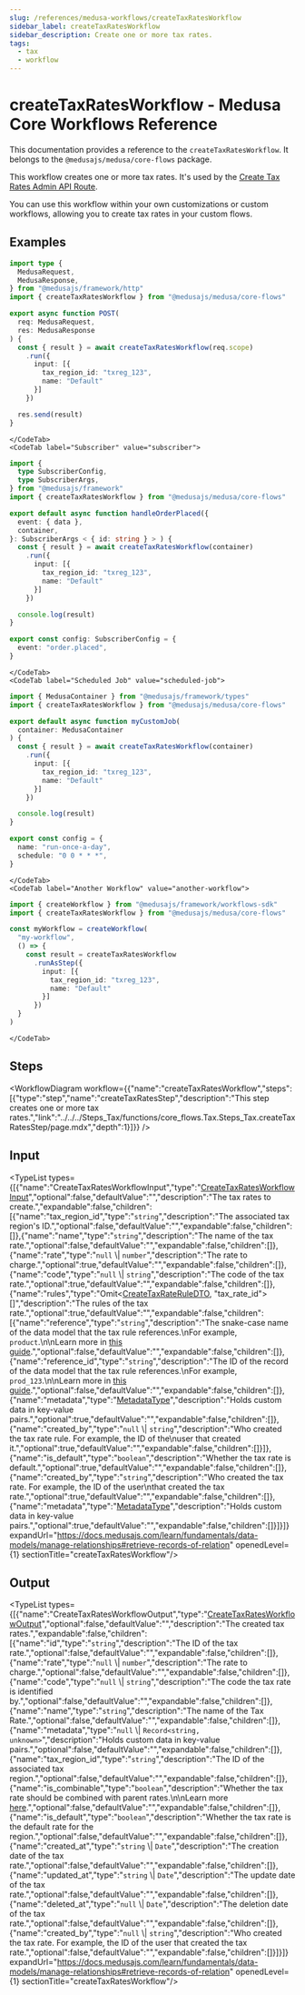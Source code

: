 ```yaml
---
slug: /references/medusa-workflows/createTaxRatesWorkflow
sidebar_label: createTaxRatesWorkflow
sidebar_description: Create one or more tax rates.
tags:
  - tax
  - workflow
---
```



# createTaxRatesWorkflow - Medusa Core Workflows Reference

This documentation provides a reference to the `createTaxRatesWorkflow`. It belongs to the `@medusajs/medusa/core-flows` package.

This workflow creates one or more tax rates. It's used by the
[Create Tax Rates Admin API Route](https://docs.medusajs.com/api/admin#tax-rates\_posttaxrates).

You can use this workflow within your own customizations or custom workflows, allowing you
to create tax rates in your custom flows.

<SourceCodeLink link="https://github.com/medusajs/medusa/blob/0c698194ea8706ccde00f25fd231e9b4ef8ccbe1/packages/core/core-flows/src/tax/workflows/create-tax-rates.ts#L42" />

## Examples

<CodeTabs group="workflow-exection">
    <CodeTab label="API Route" value="api-route">
    
```ts title="src/api/workflow/route.ts"
import type {
  MedusaRequest,
  MedusaResponse,
} from "@medusajs/framework/http"
import { createTaxRatesWorkflow } from "@medusajs/medusa/core-flows"

export async function POST(
  req: MedusaRequest,
  res: MedusaResponse
) {
  const { result } = await createTaxRatesWorkflow(req.scope)
    .run({
      input: [{
        tax_region_id: "txreg_123",
        name: "Default"
      }]
    })

  res.send(result)
}
```

    </CodeTab>
    <CodeTab label="Subscriber" value="subscriber">
    
```ts title="src/subscribers/order-placed.ts"
import {
  type SubscriberConfig,
  type SubscriberArgs,
} from "@medusajs/framework"
import { createTaxRatesWorkflow } from "@medusajs/medusa/core-flows"

export default async function handleOrderPlaced({
  event: { data },
  container,
}: SubscriberArgs < { id: string } > ) {
  const { result } = await createTaxRatesWorkflow(container)
    .run({
      input: [{
        tax_region_id: "txreg_123",
        name: "Default"
      }]
    })

  console.log(result)
}

export const config: SubscriberConfig = {
  event: "order.placed",
}
```

    </CodeTab>
    <CodeTab label="Scheduled Job" value="scheduled-job">
    
```ts title="src/jobs/message-daily.ts"
import { MedusaContainer } from "@medusajs/framework/types"
import { createTaxRatesWorkflow } from "@medusajs/medusa/core-flows"

export default async function myCustomJob(
  container: MedusaContainer
) {
  const { result } = await createTaxRatesWorkflow(container)
    .run({
      input: [{
        tax_region_id: "txreg_123",
        name: "Default"
      }]
    })

  console.log(result)
}

export const config = {
  name: "run-once-a-day",
  schedule: "0 0 * * *",
}
```

    </CodeTab>
    <CodeTab label="Another Workflow" value="another-workflow">
    
```ts title="src/workflows/my-workflow.ts"
import { createWorkflow } from "@medusajs/framework/workflows-sdk"
import { createTaxRatesWorkflow } from "@medusajs/medusa/core-flows"

const myWorkflow = createWorkflow(
  "my-workflow",
  () => {
    const result = createTaxRatesWorkflow
      .runAsStep({
        input: [{
          tax_region_id: "txreg_123",
          name: "Default"
        }]
      })
  }
)
```

    </CodeTab>
  </CodeTabs>

## Steps

<WorkflowDiagram workflow={{"name":"createTaxRatesWorkflow","steps":[{"type":"step","name":"createTaxRatesStep","description":"This step creates one or more tax rates.","link":"../../../Steps_Tax/functions/core_flows.Tax.Steps_Tax.createTaxRatesStep/page.mdx","depth":1}]}} />

## Input

<TypeList types={[{"name":"CreateTaxRatesWorkflowInput","type":"[CreateTaxRatesWorkflowInput](../../../../types/core_flows.CreateTaxRatesWorkflowInput/page.mdx)","optional":false,"defaultValue":"","description":"The tax rates to create.","expandable":false,"children":[{"name":"tax_region_id","type":"`string`","description":"The associated tax region's ID.","optional":false,"defaultValue":"","expandable":false,"children":[]},{"name":"name","type":"`string`","description":"The name of the tax rate.","optional":false,"defaultValue":"","expandable":false,"children":[]},{"name":"rate","type":"`null` \\| `number`","description":"The rate to charge.","optional":true,"defaultValue":"","expandable":false,"children":[]},{"name":"code","type":"`null` \\| `string`","description":"The code of the tax rate.","optional":true,"defaultValue":"","expandable":false,"children":[]},{"name":"rules","type":"Omit&#60;[CreateTaxRateRuleDTO](../../../../../tax/interfaces/tax.CreateTaxRateRuleDTO/page.mdx), \"tax_rate_id\"&#62;[]","description":"The rules of the tax rate.","optional":true,"defaultValue":"","expandable":false,"children":[{"name":"reference","type":"`string`","description":"The snake-case name of the data model that the tax rule references.\nFor example, `product`.\n\nLearn more in [this guide](https://docs.medusajs.com/resources/commerce-modules/tax/tax-rates-and-rules#override-tax-rates-with-rules).","optional":false,"defaultValue":"","expandable":false,"children":[]},{"name":"reference_id","type":"`string`","description":"The ID of the record of the data model that the tax rule references.\nFor example, `prod_123`.\n\nLearn more in [this guide](https://docs.medusajs.com/resources/commerce-modules/tax/tax-rates-and-rules#override-tax-rates-with-rules).","optional":false,"defaultValue":"","expandable":false,"children":[]},{"name":"metadata","type":"[MetadataType](../../../../../tax/types/tax.MetadataType/page.mdx)","description":"Holds custom data in key-value pairs.","optional":true,"defaultValue":"","expandable":false,"children":[]},{"name":"created_by","type":"`null` \\| `string`","description":"Who created the tax rate rule. For example, the ID of the\nuser that created it.","optional":true,"defaultValue":"","expandable":false,"children":[]}]},{"name":"is_default","type":"`boolean`","description":"Whether the tax rate is default.","optional":true,"defaultValue":"","expandable":false,"children":[]},{"name":"created_by","type":"`string`","description":"Who created the tax rate. For example, the ID of the user\nthat created the tax rate.","optional":true,"defaultValue":"","expandable":false,"children":[]},{"name":"metadata","type":"[MetadataType](../../../../../tax/types/tax.MetadataType/page.mdx)","description":"Holds custom data in key-value pairs.","optional":true,"defaultValue":"","expandable":false,"children":[]}]}]} expandUrl="https://docs.medusajs.com/learn/fundamentals/data-models/manage-relationships#retrieve-records-of-relation" openedLevel={1} sectionTitle="createTaxRatesWorkflow"/>

## Output

<TypeList types={[{"name":"CreateTaxRatesWorkflowOutput","type":"[CreateTaxRatesWorkflowOutput](../../../../types/core_flows.CreateTaxRatesWorkflowOutput/page.mdx)","optional":false,"defaultValue":"","description":"The created tax rates.","expandable":false,"children":[{"name":"id","type":"`string`","description":"The ID of the tax rate.","optional":false,"defaultValue":"","expandable":false,"children":[]},{"name":"rate","type":"`null` \\| `number`","description":"The rate to charge.","optional":false,"defaultValue":"","expandable":false,"children":[]},{"name":"code","type":"`null` \\| `string`","description":"The code the tax rate is identified by.","optional":false,"defaultValue":"","expandable":false,"children":[]},{"name":"name","type":"`string`","description":"The name of the Tax Rate.","optional":false,"defaultValue":"","expandable":false,"children":[]},{"name":"metadata","type":"`null` \\| `Record<string, unknown>`","description":"Holds custom data in key-value pairs.","optional":false,"defaultValue":"","expandable":false,"children":[]},{"name":"tax_region_id","type":"`string`","description":"The ID of the associated tax region.","optional":false,"defaultValue":"","expandable":false,"children":[]},{"name":"is_combinable","type":"`boolean`","description":"Whether the tax rate should be combined with parent rates.\n\nLearn more [here](https://docs.medusajs.com/resources/commerce-modules/tax/tax-rates-and-rules#combinable-tax-rates).","optional":false,"defaultValue":"","expandable":false,"children":[]},{"name":"is_default","type":"`boolean`","description":"Whether the tax rate is the default rate for the region.","optional":false,"defaultValue":"","expandable":false,"children":[]},{"name":"created_at","type":"`string` \\| `Date`","description":"The creation date of the tax rate.","optional":false,"defaultValue":"","expandable":false,"children":[]},{"name":"updated_at","type":"`string` \\| `Date`","description":"The update date of the tax rate.","optional":false,"defaultValue":"","expandable":false,"children":[]},{"name":"deleted_at","type":"`null` \\| `Date`","description":"The deletion date of the tax rate.","optional":false,"defaultValue":"","expandable":false,"children":[]},{"name":"created_by","type":"`null` \\| `string`","description":"Who created the tax rate. For example, the ID of the user that created the tax rate.","optional":false,"defaultValue":"","expandable":false,"children":[]}]}]} expandUrl="https://docs.medusajs.com/learn/fundamentals/data-models/manage-relationships#retrieve-records-of-relation" openedLevel={1} sectionTitle="createTaxRatesWorkflow"/>
